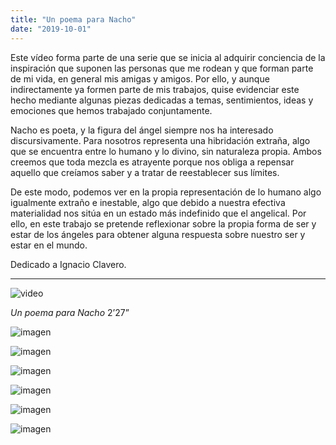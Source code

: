 ```yaml
---
title: "Un poema para Nacho"
date: "2019-10-01"
---
```


Este vídeo forma parte de una serie que se inicia al adquirir conciencia de la inspiración que suponen las personas que me rodean y que forman parte de mi vida, en general mis amigas y amigos. Por ello, y aunque indirectamente ya formen parte de mis trabajos, quise evidenciar este hecho mediante algunas piezas dedicadas a temas, sentimientos, ideas y emociones que hemos trabajado conjuntamente.

Nacho es poeta, y la figura del ángel siempre nos ha interesado discursivamente. Para nosotros representa una hibridación extraña, algo que se encuentra entre lo humano y lo divino, sin naturaleza propia. Ambos creemos que toda mezcla es atrayente porque nos obliga a repensar aquello que creíamos saber y a tratar de reestablecer sus límites. 

De este modo, podemos ver en la propia representación de lo humano algo igualmente extraño e inestable, algo que debido a nuestra efectiva materialidad nos sitúa en un estado más indefinido que el angelical. Por ello, en este trabajo se pretende reflexionar sobre la propia forma de ser y estar de los ángeles para obtener alguna respuesta sobre nuestro ser y estar en el mundo.

Dedicado a Ignacio Clavero.

---

![video](https://youtu.be/h4apSWt4JzE)

_Un poema para Nacho_ 2’27”

![imagen](./imagenes/un-poema-para-Nacho-02.jpg)

![imagen](./imagenes/un-poema-para-Nacho-03.jpg)

![imagen](./imagenes/un-poema-para-Nacho-04.jpg)

![imagen](./imagenes/un-poema-para-Nacho-05.jpg)

![imagen](./imagenes/un-poema-para-Nacho-06.jpg)

![imagen](./imagenes/un-poema-para-Nacho-07.jpg)